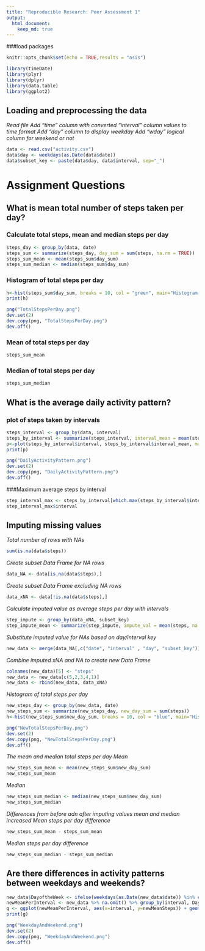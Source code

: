 ---
title: "Reproducible Research: Peer Assessment 1"
output: 
  html_document:
    keep_md: true
---
###load packages
```{r}
knitr::opts_chunk$set(echo = TRUE,results = "asis")

library(timeDate)
library(plyr)
library(dplyr)
library(data.table)
library(ggplot2)
```
## Loading and preprocessing the data
*Read file*
*Add "time" column with converted "interval" column values to time format*
*Add "day" column to display weekday*
*Add "wday" logical column for weekend or not*

```{r}
data <- read.csv("activity.csv")
data$day <- weekdays(as.Date(data$date))
data$subset_key <- paste(data$day, data$interval, sep="_")
```

# Assignment Questions
## What is mean total number of steps taken per day?
### Calculate total steps, mean and median steps per day
```{r}
steps_day <- group_by(data, date)
steps_sum <- summarize(steps_day, day_sum = sum(steps, na.rm = TRUE))
steps_sum_mean <- mean(steps_sum$day_sum)
steps_sum_median <- median(steps_sum$day_sum)
```

### Histogram of total steps per day
```{r}
h<-hist(steps_sum$day_sum, breaks = 10, col = "green", main="Histogram of Total Steps Per Day", xlab = "Total Steps Per Day")
print(h)
```

```{r, echo=FALSE}
png("TotalStepsPerDay.png")
dev.set(2)
dev.copy(png, "TotalStepsPerDay.png")
dev.off()
```
### Mean of total steps per day
```{r}
steps_sum_mean
```

### Median of total steps per day
```{r}
steps_sum_median
```

## What is the average daily activity pattern?
### plot of steps taken by intervals
```{r}
steps_interval <- group_by(data, interval)
steps_by_interval <- summarize(steps_interval, interval_mean = mean(steps, na.rm = TRUE))
p<-plot(steps_by_interval$interval, steps_by_interval$interval_mean, main="Average Steps Per 5 Minute Interval", xlab="5 Minute Time Intervals", ylab="Average Steps", col = "red", type = "l")
print(p)
```

```{r, echo=FALSE}
png("DailyActivityPattern.png")
dev.set(2)
dev.copy(png, "DailyActivityPattern.png")
dev.off()
```

###Maximum average steps by interval
```{r}
step_interval_max <- steps_by_interval[which.max(steps_by_interval$interval_mean),]
step_interval_max$interval
```

## Imputing missing values
*Total number of rows with NAs*
```{r}
sum(is.na(data$steps))
```

*Create subset Data Frame for NA rows*
```{r}
data_NA <- data[is.na(data$steps),]
```

*Create subset Data Frame excluding NA rows*
```{r}
data_xNA <- data[!is.na(data$steps),]
```

*Calculate imputed value as average steps per day with intervals*
```{r}
step_impute <- group_by(data_xNA, subset_key)
step_impute_mean <- summarize(step_impute, impute_val = mean(steps, na.rm = TRUE))
```

*Substitute imputed value for NAs based on day/interval key*
```{r}
new_data <- merge(data_NA[,c("date", "interval" , "day", "subset_key")], step_impute_mean, by= "subset_key")
```

*Combine imputed xNA and NA to create new Data Frame*
```{r}
colnames(new_data)[5] <- "steps"
new_data <- new_data[c(5,2,3,4,1)]
new_data <- rbind(new_data, data_xNA)
```

*Histogram of total steps per day*
```{r}
new_steps_day <- group_by(new_data, date)
new_steps_sum <- summarize(new_steps_day, new_day_sum = sum(steps))
h<-hist(new_steps_sum$new_day_sum, breaks = 10, col = "blue", main="Histogram of Total Steps Per Day (Imputed)", xlab = "Total Steps Per Day (Imputed)")
```

```{r, echo=FALSE}
png("NewTotalStepsPerDay.png")
dev.set(2)
dev.copy(png, "NewTotalStepsPerDay.png")
dev.off()
```

*The mean and median total steps per day*
_Mean_
```{r}
new_steps_sum_mean <- mean(new_steps_sum$new_day_sum)
new_steps_sum_mean
```
_Median_
```{r}
new_steps_sum_median <- median(new_steps_sum$new_day_sum)
new_steps_sum_median
```

*Differences from before adn after imputing values mean and median increased*
_Mean steps per day difference_
```{r}
new_steps_sum_mean - steps_sum_mean
```
_Median steps per day difference_
```{r}
new_steps_sum_median - steps_sum_median
```

## Are there differences in activity patterns between weekdays and weekends?
```{r}
new_data$DayoftheWeek <- ifelse(weekdays(as.Date(new_data$date)) %in% c("Monday","Tuesday","Wednesday", "Thursday", "Friday"), "Weekday", "Weekend")
newMeanPerInterval <- new_data %>% na.omit() %>% group_by(interval, DayoftheWeek) %>% summarize(newMeanSteps=mean(steps))
g <- ggplot(newMeanPerInterval, aes(x=interval, y=newMeanSteps)) + geom_line(color="blue")+ facet_grid(DayoftheWeek~.) + xlab("Interval") + ylab("Average Steps") + ggtitle("Average Steps - Comparison between Weekday and Weekend")
print(g)
```

```{r, echo=FALSE}
png("WeekdayAndWeekend.png")
dev.set(2)
dev.copy(png, "WeekdayAndWeekend.png")
dev.off()
```
